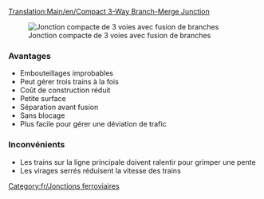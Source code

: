 [[Translation:Main/en/Compact 3-Way Branch-Merge Junction]]{{en/-}}{{fr/Menu de Croisements}}

[[File:en/6x8 3 Way Split before Merge Junction.png|frame|none|Jonction compacte de 3 voies avec fusion de branches]]

===Avantages===
*Embouteillages improbables
*Peut gérer trois trains à la fois
*Coût de construction réduit
*Petite surface
*Séparation avant fusion
*Sans blocage
*Plus facile pour gérer une déviation de trafic

===Inconvénients===
*Les trains sur la ligne principale doivent ralentir pour grimper une pente
*Les virages serrés réduisent la vitesse des trains

[[Category:fr/Jonctions ferroviaires]]